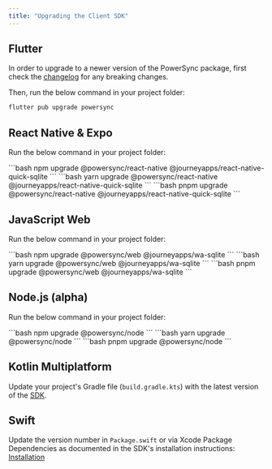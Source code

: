 ```yaml
---
title: "Upgrading the Client SDK"
---
```


## <Icon icon="flutter" iconType="solid" size={32}/> Flutter

In order to upgrade to a newer version of the PowerSync package, first check the [changelog](https://pub.dev/packages/powersync/changelog) for any breaking changes.

Then, run the below command in your project folder:

```bash
flutter pub upgrade powersync
```

## <Icon icon="react" iconType="solid" size={32}/> React Native & Expo

Run the below command in your project folder:

<Tabs>
  <Tab title="npm">
```bash
npm upgrade @powersync/react-native @journeyapps/react-native-quick-sqlite
```
  </Tab>
  <Tab title="yarn">
```bash
yarn upgrade @powersync/react-native @journeyapps/react-native-quick-sqlite
```
  </Tab>
  <Tab title="pnpm">
```bash
pnpm upgrade @powersync/react-native @journeyapps/react-native-quick-sqlite
```
  </Tab>
</Tabs>


## <Icon icon="js" iconType="solid" size={32}/> JavaScript Web

Run the below command in your project folder:

<Tabs>
  <Tab title="npm">
```bash
npm upgrade @powersync/web @journeyapps/wa-sqlite
```
  </Tab>
  <Tab title="yarn">
```bash
yarn upgrade @powersync/web @journeyapps/wa-sqlite
```
  </Tab>
  <Tab title="pnpm">
```bash
pnpm upgrade @powersync/web @journeyapps/wa-sqlite
```
  </Tab>
</Tabs>

## <Icon icon="js" iconType="solid" size={32}/> Node.js (alpha)

Run the below command in your project folder:

<Tabs>
<Tab title="npm">
    ```bash
    npm upgrade @powersync/node
    ```
</Tab>
<Tab title="yarn">
    ```bash
    yarn upgrade @powersync/node
    ```
</Tab>
<Tab title="pnpm">
    ```bash
    pnpm upgrade @powersync/node
    ```
</Tab>
</Tabs>

## <Icon icon="code" iconType="solid" size={32}/> Kotlin Multiplatform

Update your project's Gradle file (`build.gradle.kts`) with the latest version of the [SDK](https://central.sonatype.com/artifact/com.powersync/core).

## <Icon icon="swift" iconType="solid" size={32}/> Swift

Update the version number in `Package.swift` or via Xcode Package Dependencies as documented in the SDK's installation instructions: [Installation](/client-sdk-references/swift#installation)
